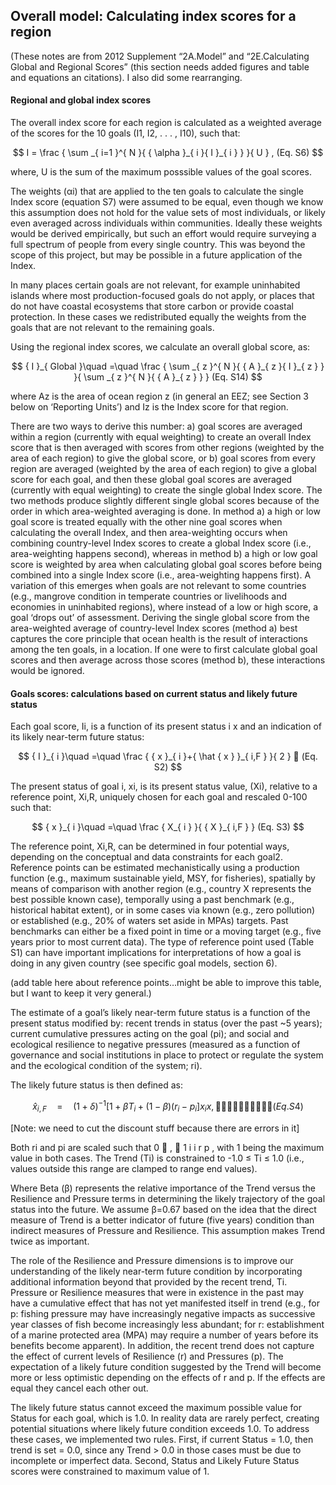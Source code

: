 ## Overall model: Calculating index scores for a region

(These notes are from 2012 Supplement "2A.Model" and "2E.Calculating Global and Regional Scores" (this section needs added figures and table and equations an citations).  I also did some rearranging.

#### Regional and global index scores
The overall index score for each region is calculated as a weighted average of the scores for the 10 goals (I1, I2, . . . , I10), such that:

$$
I =  \frac { \sum _{ i=1 }^{ N }{ { \alpha  }_{ i }{ I }_{ i } }  }{ U }  , (Eq. S6)
$$

where, U is the sum of the maximum posssible values of the goal scores.

The weights (αi) that are applied to the ten
goals to calculate the single Index score (equation
S7) were assumed to be equal, even though we
know this assumption does not hold for the value
sets of most individuals, or likely even averaged
across individuals within communities.  Ideally
these weights would be derived empirically, but
such an effort would require surveying a full
spectrum of people from every single country.
This was beyond the scope of this project, but may
be possible in a future application of the Index.

In many places certain goals are not relevant,
for example uninhabited islands where most
production-focused goals do not apply, or places
that do not have coastal ecosystems that store
carbon or provide coastal protection. In these cases
we redistributed equally the weights from the
goals that are not relevant to the remaining goals.


Using the regional index scores, we calculate an overall global score, as:

$$
{ I }_{ Global }\quad =\quad \frac { \sum _{ z }^{ N }{ { A }_{ z }{ I }_{ z } }  }{ \sum _{ z }^{ N }{ { A }_{ z } }  } (Eq. S14)
$$

where Az is the area of ocean region z (in general
an EEZ; see Section 3 below on ‘Reporting Units’)
and Iz is the Index score for that region.

There are two ways to derive this number: a) goal scores are averaged within a region (currently with equal weighting) to create an overall Index score that is then averaged with scores from other regions (weighted by the area of each region) to give the global score, or b) goal scores from every region are averaged (weighted by the area of each region) to give a global score for each goal, and then these global goal scores are averaged (currently with equal weighting) to create the single global Index score. The two methods produce slightly different single global scores because of the order in which area-weighted averaging is done. In method a) a high or low goal score is treated equally with the other nine goal scores when calculating the overall Index, and then area-weighting occurs when combining country-level Index scores to create a global Index score (i.e., area-weighting happens second), whereas in method b) a high or low goal score is weighted by area when calculating global goal scores before being combined into a single Index score (i.e., area-weighting happens first). A variation of this emerges when goals are not relevant to some countries (e.g., mangrove condition in temperate countries or livelihoods and economies in uninhabited regions), where instead of a low or high score, a goal ‘drops out’ of assessment. Deriving the single global score from the area-weighted average of country-level Index scores (method a) best captures the core principle that ocean health is the result of interactions among the ten goals, in a location. If one were to first calculate global goal scores and then average across those scores (method b), these interactions would be ignored.

#### Goals scores: calculations based on current status and likely future status

Each goal score, Ii, is a function of its present status i x and an indication of its likely near-term
future status:

$$
{ I }_{ i }\quad =\quad \frac { { x }_{ i }+{ \hat { x }  }_{ i,F } }{ 2 }   (Eq. S2)
$$

The present status of goal i, xi, is its present status value, (Xi), relative to a reference point, Xi,R, uniquely chosen for each goal and rescaled 0-100 such that:

$$
{ x }_{ i }\quad =\quad \frac { X_{ i } }{ { X }_{ i,F } }  (Eq. S3)
$$

The reference point, Xi,R, can be determined in
four potential ways, depending on the conceptual
and data constraints for each goal2. Reference
points can be estimated mechanistically using a
production function (e.g., maximum sustainable
yield, MSY, for fisheries), spatially by means of
comparison with another region (e.g., country X
represents the best possible known case),
temporally using a past benchmark (e.g., historical
habitat extent), or in some cases via known (e.g.,
zero pollution) or established (e.g., 20% of waters
set aside in MPAs) targets. Past benchmarks can
either be a fixed point in time or a moving target
(e.g., five years prior to most current data). The
type of reference point used (Table S1) can have
important implications for interpretations of how a
goal is doing in any given country (see specific
goal models, section 6).

(add table here about reference points...might be able to improve this table, but I want to keep it very general.)

The estimate of a goal’s likely near-term future status is a function of the present status modified by: recent trends in status (over the past ~5 years); current cumulative pressures acting on the goal (pi); and social and ecological resilience to negative pressures (measured as a function of governance and social institutions in place to protect or regulate the system and the ecological condition of the system; ri).  

The likely future status is then defined as:

$$
{ \hat { x }  }_{ i,F }\quad =\quad { (1+\delta ) }^{ -1 }\left[ 1+\beta { T }_{ i }+(1-\beta )({ r }_{ i }-{ p }_{ i } \right] { x }_{ i } x ,        (Eq. S4)
$$

[Note: we need to cut the discount stuff because there are errors in it]

Both ri and pi are scaled such that 0  ,  1 i i r p , with 1 being the maximum value in both cases. The Trend (Ti) is constrained to -1.0 ≤ Ti ≤ 1.0 (i.e., values outside this range are clamped to range end values). 

Where Beta (β) represents the relative importance of the Trend versus the Resilience and
Pressure terms in determining the likely trajectory of the goal status into the future. We assume β=0.67 based on the idea that the direct measure of Trend is a better indicator of future (five years) condition than indirect measures of Pressure and Resilience. This assumption makes Trend twice as important.

The role of the Resilience and Pressure dimensions is to improve our understanding of the likely near-term future condition by incorporating additional information beyond that provided by the recent trend, Ti. Pressure or Resilience measures that were in existence in the past may have a cumulative effect that has not yet manifested itself in trend (e.g., for p: fishing pressure may have increasingly negative impacts as successive year classes of fish become increasingly less abundant; for r: establishment of a marine protected area (MPA) may require a number of years before its benefits become apparent). In addition, the recent trend does not capture the effect of current levels of Resilience (r) and Pressures (p). The expectation of a likely future condition suggested by the Trend will become more or less optimistic depending on the effects of r and p. If the effects are equal they cancel each other out.

The likely future status cannot exceed the maximum possible value for Status for each goal, which is 1.0. In reality data are rarely perfect, creating potential situations where likely future condition exceeds 1.0. To address these cases, we implemented two rules. First, if current Status = 1.0, then trend is set = 0.0, since any Trend > 0.0 in those cases must be due to incomplete or imperfect data. Second, Status and Likely Future Status scores were constrained to maximum value of 1.